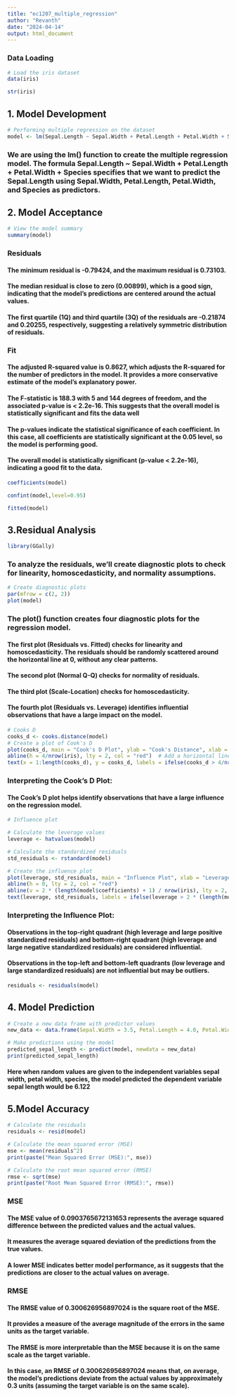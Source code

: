 ---
title: "ec1207_multiple_regression"
author: "Revanth"
date: "2024-04-14"
output: html_document
---

### Data Loading

```{r}
# Load the iris dataset
data(iris)

str(iris)
```

## 1. Model Development

```{r}
# Performing multiple regression on the dataset
model <- lm(Sepal.Length ~ Sepal.Width + Petal.Length + Petal.Width + Species, data = iris)

```

### We are using the lm() function to create the multiple regression model. The formula Sepal.Length ~ Sepal.Width + Petal.Length + Petal.Width + Species specifies that we want to predict the Sepal.Length using Sepal.Width, Petal.Length, Petal.Width, and Species as predictors.

## 2. Model Acceptance

```{r}
# View the model summary
summary(model)
```

### Residuals

#### The minimum residual is -0.79424, and the maximum residual is 0.73103.
#### The median residual is close to zero (0.00899), which is a good sign, indicating that the model's predictions are centered around the actual values.
#### The first quartile (1Q) and third quartile (3Q) of the residuals are -0.21874 and 0.20255, respectively, suggesting a relatively symmetric distribution of residuals.

### Fit
#### The adjusted R-squared value is 0.8627, which adjusts the R-squared for the number of predictors in the model. It provides a more conservative estimate of the model's explanatory power.

#### The F-statistic is 188.3 with 5 and 144 degrees of freedom, and the associated p-value is < 2.2e-16. This suggests that the overall model is statistically significant and fits the data well

#### The p-values indicate the statistical significance of each coefficient. In this case, all coefficients are statistically significant at the 0.05 level, so the model is performing good.
#### The overall model is statistically significant (p-value < 2.2e-16), indicating a good fit to the data.

```{r}
coefficients(model)
```


```{r}
confint(model,level=0.95)

```


```{r}
fitted(model)
```
## 3.Residual Analysis

```{r}
library(GGally)
```

### To analyze the residuals, we'll create diagnostic plots to check for linearity, homoscedasticity, and normality assumptions.


```{r}
# Create diagnostic plots
par(mfrow = c(2, 2))
plot(model)
```

### The plot() function creates four diagnostic plots for the regression model.

#### The first plot (Residuals vs. Fitted) checks for linearity and homoscedasticity. The residuals should be randomly scattered around the horizontal line at 0, without any clear patterns.
#### The second plot (Normal Q-Q) checks for normality of residuals. 
#### The third plot (Scale-Location) checks for homoscedasticity. 
#### The fourth plot (Residuals vs. Leverage) identifies influential observations that have a large impact on the model.


```{r}
# Cooks D 
cooks_d <- cooks.distance(model)
# Create a plot of Cook's D
plot(cooks_d, main = "Cook's D Plot", ylab = "Cook's Distance", xlab = "Observation Number", type = "h")
abline(h = 4/nrow(iris), lty = 2, col = "red")  # Add a horizontal line at 4/n
text(x = 1:length(cooks_d), y = cooks_d, labels = ifelse(cooks_d > 4/nrow(iris), names(cooks_d),""), pos = 4, col = "red")


```
### Interpreting the Cook's D Plot:

#### The Cook's D plot helps identify observations that have a large influence on the regression model.

```{r}
# Influence plot

# Calculate the leverage values
leverage <- hatvalues(model)

# Calculate the standardized residuals
std_residuals <- rstandard(model)

# Create the influence plot
plot(leverage, std_residuals, main = "Influence Plot", xlab = "Leverage", ylab = "Standardized Residuals", cex = 2, pch = 16, col = "steelblue")
abline(h = 0, lty = 2, col = "red")
abline(v = 2 * (length(model$coefficients) + 1) / nrow(iris), lty = 2, col = "red")
text(leverage, std_residuals, labels = ifelse(leverage > 2 * (length(model$coefficients) + 1) / nrow(iris) | abs(std_residuals) > 2, row.names(iris), ""), pos = 4, cex = 0.8)

```

### Interpreting the Influence Plot:
#### Observations in the top-right quadrant (high leverage and large positive standardized residuals) and bottom-right quadrant (high leverage and large negative standardized residuals) are considered influential.
#### Observations in the top-left and bottom-left quadrants (low leverage and large standardized residuals) are not influential but may be outliers.


```{r}
residuals <- residuals(model)

```

## 4. Model Prediction

```{r}
# Create a new data frame with predictor values
new_data <- data.frame(Sepal.Width = 3.5, Petal.Length = 4.0, Petal.Width = 1.2, Species = "versicolor")

# Make predictions using the model
predicted_sepal_length <- predict(model, newdata = new_data)
print(predicted_sepal_length)
```

#### Here when random values are given to the independent variables sepal width, petal width, species, the model predicted the dependent variable sepal length would be 6.122

## 5.Model Accuracy

```{r}
# Calculate the residuals
residuals <- resid(model)

# Calculate the mean squared error (MSE)
mse <- mean(residuals^2)
print(paste("Mean Squared Error (MSE):", mse))

# Calculate the root mean squared error (RMSE)
rmse <- sqrt(mse)
print(paste("Root Mean Squared Error (RMSE):", rmse))

```

### MSE
#### The MSE value of 0.0903765672131653 represents the average squared difference between the predicted values and the actual values.
#### It measures the average squared deviation of the predictions from the true values.
#### A lower MSE indicates better model performance, as it suggests that the predictions are closer to the actual values on average.

### RMSE
#### The RMSE value of 0.300626956897024 is the square root of the MSE.
#### It provides a measure of the average magnitude of the errors in the same units as the target variable.
#### The RMSE is more interpretable than the MSE because it is on the same scale as the target variable.
#### In this case, an RMSE of 0.300626956897024 means that, on average, the model's predictions deviate from the actual values by approximately 0.3 units (assuming the target variable is on the same scale).



```{r}
```


```{r}
```


```{r}
```


```{r}
```


```{r}
```


```{r}
```


```{r}
```

```{r}
```


```{r}
```


```{r}
```


```{r}
```

